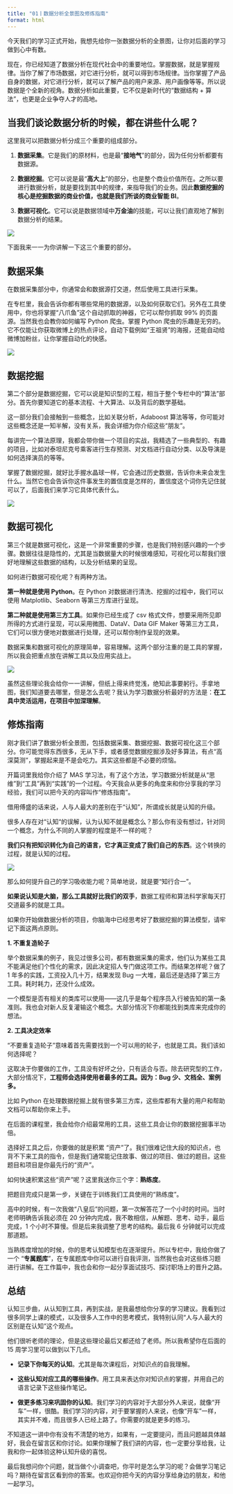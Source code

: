 ```yaml
---
title: "01丨数据分析全景图及修炼指南"
format: html
---
```


今天我们的学习正式开始，我想先给你一张数据分析的全景图，让你对后面的学习做到心中有数。

现在，你已经知道了数据分析在现代社会中的重要地位。掌握数据，就是掌握规律。当你了解了市场数据，对它进行分析，就可以得到市场规律。当你掌握了产品自身的数据，对它进行分析，就可以了解产品的用户来源、用户画像等等。所以说数据是个全新的视角。数据分析如此重要，它不仅是新时代的“数据结构 + 算法”，也更是企业争夺人才的高地。

## **当我们谈论数据分析的时候，都在讲些什么呢？**

这里我可以把数据分析分成三个重要的组成部分。

1.  **数据采集**。它是我们的原材料，也是最“**接地气**”的部分，因为任何分析都要有数据源。

2.  **数据挖掘**。它可以说是最“**高大上**”的部分，也是整个商业价值所在。之所以要进行数据分析，就是要找到其中的规律，来指导我们的业务。因此**数据挖掘的核心是挖掘数据的商业价值，也就是我们所谈的商业智能 BI**。

3.  **数据可视化**。它可以说是数据领域中**万金油**的技能，可以让我们直观地了解到数据分析的结果。

![](https://static001.geekbang.org/resource/image/58/68/58a51714cf4fec4ee8f4f66fdb6a5d68.jpg?wh=1142*825)

下面我来一一为你讲解一下这三个重要的部分。

## **数据采集**

在数据采集部分中，你通常会和数据源打交道，然后使用工具进行采集。

在专栏里，我会告诉你都有哪些常用的数据源，以及如何获取它们。另外在工具使用中，你也将掌握“八爪鱼”这个自动抓取的神器，它可以帮你抓取 99% 的页面源。当然我也会教你如何编写 Python 爬虫。掌握 Python 爬虫的乐趣是无穷的。它不仅能让你获取微博上的热点评论，自动下载例如“王祖贤”的海报，还能自动给微博加粉丝，让你掌握自动化的快感。

![](https://static001.geekbang.org/resource/image/80/c9/802ba8473014eba2b4431c85a77336c9.jpg?wh=2821*1476)

## **数据挖掘**

第二个部分是数据挖掘，它可以说是知识型的工程，相当于整个专栏中的“算法”部分。首先你要知道它的基本流程、十大算法、以及背后的数学基础。

这一部分我们会接触到一些概念，比如关联分析，Adaboost 算法等等，你可能对这些概念还是一知半解，没有关系，我会详细为你介绍这些“朋友”。

每讲完一个算法原理，我都会带你做一个项目的实战，我精选了一些典型的、有趣的项目，比如对泰坦尼克号乘客进行生存预测、对文档进行自动分类、以及导演是如何选择演员的等等。

掌握了数据挖掘，就好比手握水晶球一样，它会通过历史数据，告诉你未来会发生什么。当然它也会告诉你这件事发生的置信度是怎样的，置信度这个词你先记住就可以了，后面我们来学习它具体代表什么。

![](https://static001.geekbang.org/resource/image/12/a3/1267e0d928f16f4a33b62478e909e9a3.jpg?wh=1142*642)

## **数据可视化**

第三个就是数据可视化，这是一个非常重要的步骤，也是我们特别感兴趣的一个步骤。数据往往是隐性的，尤其是当数据量大的时候很难感知，可视化可以帮我们很好地理解这些数据的结构，以及分析结果的呈现。

如何进行数据可视化呢？有两种方法。

**第一种就是使用 Python**。在 Python 对数据进行清洗、挖掘的过程中，我们可以使用 Matplotlib、Seaborn 等第三方库进行呈现。

**第二种就是使用第三方工具**。如果你已经生成了 csv 格式文件，想要采用所见即所得的方式进行呈现，可以采用微图、DataV、Data GIF Maker 等第三方工具，它们可以很方便地对数据进行处理，还可以帮你制作呈现的效果。

数据采集和数据可视化的原理简单，容易理解。这两个部分注重的是工具的掌握，所以我会把重点放在讲解工具以及应用实战上。

![](https://static001.geekbang.org/resource/image/c2/af/c2febe187b3c27b1965c765ea50236af.jpg?wh=1142*691)

虽然这些理论我会给你一一讲解，但纸上得来终觉浅，绝知此事要躬行。手拿地图，我们知道要去哪里，但是怎么去呢？我认为学习数据分析最好的方法是：**在工具中灵活运用，在项目中加深理解**。

## **修炼指南**

刚才我们讲了数据分析全景图，包括数据采集、数据挖掘、数据可视化这三个部分。你可能觉得东西很多，无从下手，或者感觉数据挖掘涉及好多算法，有点“高深莫测”，掌握起来是不是会吃力。其实这些都是不必要的烦恼。

开篇词里我给你介绍了 MAS 学习法，有了这个方法，学习数据分析就是从“思维”到“工具”再到“实践”的一个过程。今天我会从更多的角度来和你分享我的学习经验，我们可以把今天的内容叫作“修炼指南”。

借用傅盛的话来说，人与人最大的差别在于“认知”，所谓成长就是认知的升级。

很多人存在对“认知“的误解，认为认知不就是概念么？那么你有没有想过，针对同一个概念，为什么不同的人掌握的程度是不一样的呢？

**我们只有把知识转化为自己的语言，它才真正变成了我们自己的东西**。这个转换的过程，就是认知的过程。

![](https://static001.geekbang.org/resource/image/13/8c/1395ed64eca6bbd6dc2a413d0f1f7c8c.jpg?wh=1142*724)

那么如何提升自己的学习吸收能力呢？简单地说，就是要“知行合一”。

**如果说认知是大脑，那么工具就好比我们的双手**，数据工程师和算法科学家每天打交道最多的就是工具。

如果你开始做数据分析的项目，你脑海中已经思考好了数据挖掘的算法模型，请牢记下面这两点原则。

**1. 不重复造轮子**

举个数据采集的例子，我见过很多公司，都有数据采集的需求，他们认为某些工具不能满足他们个性化的需求，因此决定招人专门做这项工作。而结果怎样呢？做了 1 年多的实践，工资投入几十万，结果发现 Bug 一大堆，最后还是选择了第三方工具。耗时耗力，还没什么成效。

一个模型是否有相关的类库可以使用——这几乎是每个程序员入行被告知的第一条准则。我也会对新人反复灌输这个概念。大部分情况下你都能找到类库来完成你的想法。

**2. 工具决定效率**

“不要重复造轮子”意味着首先需要找到一个可以用的轮子，也就是工具。我们该如何选择呢？

这取决于你要做的工作，工具没有好坏之分，只有适合与否。除去研究型的工作，大部分情况下，**工程师会选择使用者最多的工具。因为：Bug 少、文档全、案例多。**

比如 Python 在处理数据挖掘上就有很多第三方库，这些库都有大量的用户和帮助文档可以帮助你来上手。

在后面的课程里，我会给你介绍最常用的工具，这些工具会让你的数据挖掘事半功倍。

选择好工具之后，你要做的就是积累 “资产”了。我们很难记住大段的知识点，也背不下来工具的指令，但是我们通常能记住故事、做过的项目、做过的题目。这些题目和项目是你最先行的“资产”。

如何快速积累这些“资产”呢？这里我送你三个字：**熟练度**。

把题目完成只是第一步，关键在于训练我们工具使用的“熟练度”。

高中的时候，有一次我做“八皇后”的问题，第一次解答花了一个小时的时间。当时老师明确告诉我必须在 20 分钟内完成，我不敢相信，从解题、思考、动手，最后完成，1 个小时不算慢。但是后来我调整了思考的结构。最后我 6 分钟就可以完成那道题。

当熟练度增加的时候，你的思考认知模型也在逐渐提升。所以专栏中，我给你做了一个 “**专属题库**”，在专属题库中你可以进行自我评测，当然我也会对这些练习题进行讲解。在工作篇中，我也会和你一起分享面试技巧、探讨职场上的晋升之路。

## **总结**

认知三步曲，从认知到工具，再到实战，是我最想给你分享的学习建议。我看到过很多同学上课的模式，以及很多人工作中的思考模式，我特别认同“人与人最大的区别是在认知”这个观点。

他们很听老师的理论，但是这些理论最后又都还给了老师。所以我希望你在后面的 15 周学习里可以做到以下几点。

-   **记录下你每天的认知**。尤其是每次课程后，对知识点的自我理解。

-   **这些认知对应工具的哪些操作**。用工具来表达你对知识点的掌握，并用自己的语言记录下这些操作笔记。

-   **做更多练习来巩固你的认知**。我们学习的内容对于大部分外人来说，就像“开车”一样，很酷。我们学习的内容，对于要掌握的人来说，也像“开车”一样，其实并不难，而且很多人已经上路了。你需要的就是更多的练习。

不知道这一讲中你有没有不清楚的地方，如果有，一定要提问，而且问题越具体越好，我会在留言区和你讨论。如果你理解了我们讲的内容，也一定要分享给我，让我和你一起体验这种认知升级的喜悦。

最后我想问你个问题，就当做个小调查吧，你平时是怎么学习的呢？会做学习笔记吗？期待在留言区看到你的答案。也欢迎你把今天的内容分享给身边的朋友，和他一起学习。
